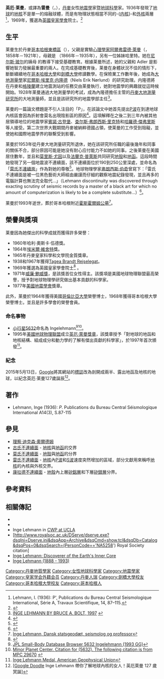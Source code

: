 {{noteTA
|1=zh-cn:地幔; zh-tw:地函; zh-hk:地幔;
}}
{{Infobox_Scientist
| name              = {{lang|da|Inge Lehmann}}<br />英厄·莱曼
| image             =
| image_size        = 200px
| caption           = 1932年的萊曼
| birth_date  = {{Birth date|1888|5|13}}
| birth_place = {{DEN}}[[哥本哈根|哥本哈根]]
| nationality = {{DEN}}
| death_date  = {{death date and age|1993|2|21|1888|5|13}}
| death_place = {{DEN}}哥本哈根<ref name="DictSciBiography">{{cite web |title=Lehmann, Inge
|url=http://www.encyclopedia.com/topic/Inge_Lehmann.aspx
|work=[[Complete_Dictionary_of_Scientific_Biography|Complete Dictionary of Scientific Biography]]
|accessdate=15 October 2013
|date=2008
|publisher=Charles Scribner's Sons
|location=Detroit, MI
|archive-date=2018-12-24
|archive-url=https://web.archive.org/web/20181224235346/https://www.encyclopedia.com/people/science-and-technology/geology-and-oceanography-biographies/inge-lehmann
|dead-url=no }}</ref> 
| field = [[地震學|地震學]]<br />[[地球物理学|地球物理学]]
| alma_maker = [[哥本哈根大學|哥本哈根大學]]<br />[[劍橋大學|劍橋大學]]
| work_institution = 丹麥大地測量研究所
| doctoral_advisor =  
| academic_advisors = 
| doctoral_students = 
| known_for   = 地球核心分層<br />雷氏不連續面
| influences  = 
| influenced  = 
| prizes = [[威廉·鮑威獎|威廉·鮑威獎]](1971年)
| footnotes =
| signature   = 
}}

'''英厄·莱曼'''，或譯為'''雷曼'''（{{lang-da|'''Inge Lehmann'''}}，{{bd|1888年|5月13日|1993年|2月21日}}），[[丹麥|丹麥]]女性[[地震學|地震學]]家暨[[地球科學|地球科學]]家。1936年發現了[[地球|地球]]的[[地核|地核]]不是單一的熔融球體，而是有物理狀態相當不同的-{[[地核內核|内核]]}-和[[外核|外核]]兩層<ref>Lehmann, I. (1936): P', Publications du Bureau Central Seismologique International, Série A, Travaux Scientifique, 14, 87–115.</ref>，1969年，獲選為[[英國|英國]][[皇家學會|皇家學會]]院士。<ref name=NYT>{{cite web|title=Fellowship of the Royal Society|url=https://docs.google.com/spreadsheets/d/1RVVZY00MZNrK2YCTTzVrbTFH2t3RxoAZah128gQR-NM/pubhtml|accessdate=13 May 2015|work=Royal Society|archive-date=2015-07-15|archive-url=https://www.webcitation.org/6a2i9QICV?url=https://docs.google.com/spreadsheets/d/1RVVZY00MZNrK2YCTTzVrbTFH2t3RxoAZah128gQR-NM/pubhtml|dead-url=no}}</ref>

== 生平 ==
莱曼生於丹麥[[哥本哈根|哥本哈根]][[東橋區|東橋區]]（{{lang|da|Østerbro}}），父親是實驗[[心理學家|心理學家]][[阿爾弗雷德·萊曼|阿爾弗雷德·萊曼]]（{{lang|da|Alfred Georg Ludvik Lehmann}}，1858年－1921年），母親是 {{lang|da|Ida Sophie Tørsleff}}（1866年－1935年），另有一位姊妹哈里特。她在[[尼尔斯·玻尔|尼尔斯·玻尔]]的姨母 {{lang|da|Hanna Adler}} 的教導下接受基礎教育。根據莱曼所述，她的父親和 Adler 是影響她智力發展最重要的兩人。在完成基礎教育後，莱曼在身體狀況不佳的情形下，斷斷續續地在[[哥本哈根大學|哥本哈根大學]]和[[劍橋大學|劍橋大學]]修讀數學。在保險業工作數年後，她成為[[大地測量學|大地測量學]]家[[尼爾斯·埃里克·内隆德|尼爾斯·埃里克·内隆德]]（Niels Erik Nørlund）的研究助理。内隆德將在丹麥和[[格陵蘭|格陵蘭]]建立地震測站的任務交由莱曼執行，她對地震學的興趣就從這時候開始。1928年莱曼通過大地測量學的考試，成為內隆德擔任主管的[[丹麥大地測量研究所|丹麥大地測量研究所]]的大地測量師，並且是該研究所的地震學部主任<ref name=Bolt>[http://www.physics.ucla.edu/~cwp/articles/bolt.html INGE LEHMANN BY BRUCE A. BOLT, 1997] {{webarchive|url=https://web.archive.org/web/20131021065423/http://www.physics.ucla.edu/~cwp/articles/bolt.html |date=2013-10-21 }}</ref>。

莱曼的一篇論文標題是不引人注目的「P」，在該論文中她首先提出[[P波|P波]]在到達地球內核區會因為折射會莫名出現陰影區的原因<ref>{{cite journal|first1=Bruce A. |last1=Bolt |title=50 years of studies on the inner core |url=http://onlinelibrary.wiley.com/doi/10.1029/EO068i006p00073-01/abstract |journal=[[Eos_(期刊)|EOS]] |year=1987 |volume=68 |number=6 |pages=73,80–81}}</ref>。這項解釋在之後二到三年內被其他居領導地位的地震學家[[賓諾·古登堡|賓諾·古登堡]]、[[查尔斯·弗朗西斯·里克特|查尔斯·弗朗西斯·里克特]]和[[哈羅德·傑弗里斯|哈羅德·傑弗里斯]]等人接受。第二次世界大戰期間丹麥被納粹德國占領，使莱曼的工作受到阻礙，並使她和國際地震學界的聯繫受到影響。

莱曼於1953年從丹麥大地測量研究所退休，她在該研究所任職的最後幾年和同事的關係不合，部分原因可能是她没有耐心应付能力不如她的同事。之後莱曼在美國居住數年，並且和[[莫里斯·尤因|莫里斯·尤因]]以及[[法蘭克·普萊斯|法蘭克·普萊斯]]共同研究[[地殼|地殼]]和[[地函|地函]]。這段時間她發現了另一個地震波不連續面，該不連續面位於190到250公里深處，並命名為「[[雷氏不連續面|雷氏不連續面]]」作為對她的尊敬<ref name=Lowrie>{{cite book |title=Fundamentals of geophysics |author=William Lowrie |url=http://books.google.com/books?id=7vR2RJSIGVoC&pg=PA158 |page=158 |isbn=0-521-46728-4 |year=1997 |publisher=Cambridge University Press}}</ref>。地球物理學家[[弗朗西斯·伯奇_(地球物理學家)|弗朗西斯·伯奇]]曾寫下：「雷氏不連續面是被一位黑色藝術大師經由嚴謹而仔細的觀察地震紀錄發現，並且再多的電腦計算也無法完全取代...」（Lehmann discontinuity was discovered through exacting scrutiny of seismic records by a master of a black art for which no amount of computerization is likely to be a complete substitute...）<ref>{{cite journal|first1=Francis |last1=Birch |first2=Inge |last2=Lehman |title=Thirty-third presentation: William Bowie Medal to Inge Lehmann |journal=[[Eos_(期刊)|EOS]] |year=1971 |volume=52 |number=7 |pages=537–538}}</ref>。 

莱曼於1993年逝世，葬於哥本哈根附近[[霍斯霍爾姆公墓|霍斯霍爾姆公墓]]<ref>[http://www.gravsted.dk/person.php?navn=ingelehmann Inge Lehmann, Dansk statsgeodæt, seismolog og professor]</ref>。

== 榮譽與獎項 ==
莱曼因為她傑出的科學成就而獲得許多榮譽：
* 1960年哈利·奧斯卡·伍德獎。
* 1964年[[埃米爾·維舍特|埃米爾·維舍特]]獎。
* 1965年丹麥皇家科學和文學院金質獎章。
* 1938和1967年獲得[[Tagea_Brandt_Rejselegat|Tagea Brandt Rejselegat]]。
* 1969年獲選為英國皇家學會院士<ref>{{cite journal|last=Bolt|first=B. A.|title=Inge Lehmann. 13 May 1888–21 February 1993: Elected For.Mem.R.S. 1969|journal=Biographical Memoirs of Fellows of the Royal Society|date=1 November 1997|volume=43|pages=287–301|doi=10.1098/rsbm.1997.0016}}</ref> 。
* 1971年[[威廉·鮑威獎|威廉·鮑威獎]]，是該獎首位女性得主。該獎項是美國地球物理聯盟最高榮譽，授予對地球物理學研究做出基本貢獻的科學家。
* 1977年[[美國地震學會|美國地震學會]]獎章。

此外，莱曼於1964年獲得美國[[哥倫比亞大學|哥倫比亞大學]]榮譽博士，1968年獲得哥本哈根大學榮譽博士。並且是許多學會的榮譽會員。 

=== 命名事物 ===
* [[小行星5632|小行星5632]]命名為 Ingelehmann<ref>[http://ssd.jpl.nasa.gov/sbdb.cgi?sstr=5632 JPL Small-Body Database Browser 5632 Ingelehmann (1993 GG)]</ref><ref>[http://scully.cfa.harvard.edu/cgi-bin/showcitation.cgi?num=005632 Minor Planet Center. Citation for (5632). The following citation is from MPC 29670] {{webarchive|url=https://web.archive.org/web/20160122131600/http://scully.cfa.harvard.edu/cgi-bin/showcitation.cgi?num=005632 |date=2016-01-22 }}</ref>。
* 1995年[[美國地球物理聯盟|美國地球物理聯盟]]成立[[英厄·萊曼獎章|英厄·萊曼獎章]]，該獎章授予「對地球的地函和地核結構、組成成分和動力學的了解有傑出貢獻的科學家」，於1997年首次頒發<ref>[http://sites.agu.org/honors/medals-awards/inge-lehmann-medal/ Inge Lehmann Medal, American Geophysical Union]</ref>。

=== 紀念 ===
2015年5月13日，[[Google|Google]]將其網站的[[Doodle|標誌]]改為剖開成兩半、露出地函及地核的地球，以紀念英厄·莱曼127歲誕辰<ref>[http://www.saydigi.com/2015/05/inge-lehmann.html [Google Doodle] Inge Lehmann 帶你了解地球內核的女人！英厄萊曼 127 歲冥誕]</ref>。

==著作==
* Lehmann, Inge (1936): ''P''. Publications du Bureau Central Séismologique International A14(3), S.87-115

== 參見 ==
* [[理察·迪克森·奧爾德姆|理察·迪克森·奧爾德姆]]
* [[古氏不連續面|古氏不連續面]] - [[地核|地核]]與[[地函|地函]]的交界
* [[莫氏不連續面|莫氏不連續面]] - [[地殼|地殼]]與[[地函|地函]]的分界
* [[雷氏不連續面|雷氏不連續面]] - [[地核|地核]]內[[P波|P波]]和[[S波|S波]]速度突然增加的區域，部分文獻用來稱呼[[地核|地核]]的內核與外核交界。
* [[康拉德不連續面|康拉德不連續面]] - [[地殼|地殼]]內上層[[矽鋁層|矽鋁層]]和下層[[矽鎂層|矽鎂層]]分界。

== 參考資料 ==
{{Reflist|2}}

== 相關傳記 ==
* {{cite journal |title=Seismology in the Days of Old |journal=[[Eos_(期刊)|EOS]] |volume=68 |number=3 |pages=33–35 |first=Inge |last=Lehmann |year=1987 |url=http://www.geus.dk/departments/geophysics/seismology/seismo_lehmann_art-dk.htm}}{{En_icon}}
* {{cite journal |title=Inge Lehmann: Reminiscences |first1=Bertha |last1=Swirles, Lady Jeffreys |journal=Quarterly Journal of the Royal Astronomical Society |volume=35 |number=2 |page=231 |year=1994 |url=http://cwp.library.ucla.edu/articles/jeffreys/jeffreys_reminisce.html |bibcode=1994QJRAS..35..231W |deadurl=yes |archiveurl=https://web.archive.org/web/20080706132306/http://cwp.library.ucla.edu/articles/jeffreys/jeffreys_reminisce.html |archivedate=2008-07-06 }}{{En_icon}}
* Inge Lehmann in [https://web.archive.org/web/20150319153730/http://cwp.library.ucla.edu/Phase2/Lehmann,_Inge@81234567.html CWP at UCLA]{{En_icon}}
* [http://www.royalsoc.ac.uk/DServe/dserve.exe?dsqIni=Dserve.ini&dsqApp=Archive&dsqCmd=show.tcl&dsqDb=Catalog&dsqPos=0&dsqSearch=(PersonCode=='NA5258') Royal Society citation]{{Dead link|date=2019年5月 |bot=InternetArchiveBot |fix-attempted=yes }}{{En_icon}}
* [https://web.archive.org/web/20080430105106/http://www.amnh.org/education/resources/rfl/web/essaybooks/earth/p_lehmann.html Inge Lehmann: Discoverer of the Earth's Inner Core]{{En_icon}}
* [http://www.kvinfo.dk/side/171/bio/1800/ Inge Lehmann (1888 - 1993)]{{Da_icon}}

{{Authority control}}

{{DEFAULTSORT:Lehmann, Inge}}
[[Category:丹麥地質學家|Category:丹麥地質學家]]
[[Category:女性地球科學家|Category:女性地球科學家]]
[[Category:地震學家|Category:地震學家]]
[[Category:皇家学会外籍会员|Category:皇家学会外籍会员]]
[[Category:丹麥人瑞|Category:丹麥人瑞]]
[[Category:劍橋大學校友|Category:劍橋大學校友]]
[[Category:哥本哈根大學校友|Category:哥本哈根大學校友]]
[[Category:哥本哈根人|Category:哥本哈根人]]